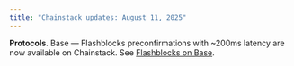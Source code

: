 ```yaml
---
title: "Chainstack updates: August 11, 2025"
---
```


**Protocols**. Base — Flashblocks preconfirmations with ~200ms latency are now available on Chainstack. See [Flashblocks on Base](/docs/flashblocks-on-base).


